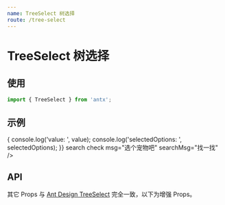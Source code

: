```yaml
---
name: TreeSelect 树选择
route: /tree-select
---
```



# TreeSelect 树选择

## 使用

```js
import { TreeSelect } from 'antx';
```

## 示例

<Playground>
  <TreeSelect
    data={[
      {
        id: 'tiger',
        name: '🐅 小脑斧',
        children: [{ id: 'little tiger', name: '🐅 小脑斧的儿子' }],
      },
      { id: 'dog', name: '🐶 小狗子', children: [{ id: 'little dog', name: '🐶 小狗子的儿子' }] },
      { id: 'cat', name: '🐱 小猫崽' },
    ]}
    keys={['id', 'name']}
    onChange={(value, selectedOptions) => {
      console.log('value: ', value);
      console.log('selectedOptions: ', selectedOptions);
    }}
    search
    check
    msg="选个宠物吧"
    searchMsg="找一找"
  />
</Playground>

## API

其它 Props 与 [Ant Design TreeSelect](https://ant.design/components/tree-select-cn/) 完全一致，以下为增强 Props。

<PropsTable of={TreeSelect} />
